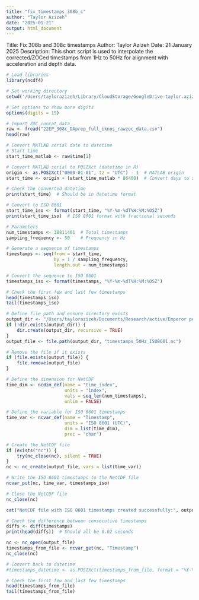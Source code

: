 ```yaml
---
title: "fix_timestamps_308b_c"
author: "Taylor Azizeh"
date: "2025-01-21"
output: html_document
---
```


Title: Fix 308b and 308c timestamps
Author: Taylor Azizeh
Date: 21 January 2025
Description: This short script is used to interpolate the corrected/ZOCed timestamps from 1Hz to 50Hz for alignment with acceleration and depth data.

``` r
# Load libraries
library(ncdf4)
```

```r
# Set working directory
setwd('/Users/taylorazizeh/Library/CloudStorage/GoogleDrive-taylor.azizeh@sjsu.edu/.shortcut-targets-by-id/1qVmvBCQU8aplOO73CUX_mqRay94h7cgI/Penguin_Shared/Data/Crozier/2022/Processed files/1Hz/Dive data/time_pressure_corrected_ZOC')

# Set options to show more digits
options(digits = 15)

# Import ZOC concat data
raw <- fread("22EP_308c_DAprep_full_iknos_rawzoc_data.csv")
head(raw)
```

``` r
# Convert MATLAB serial date to datetime 
# Start time
start_time_matlab <- raw$time[1]

# Convert MATLAB serial to POSIXct (datetime in R)
origin <- as.POSIXct("0000-01-01", tz = "UTC") - 1  # MATLAB origin
start_time <- origin + (start_time_matlab * 86400)  # Convert days to seconds

# Check the converted datetime
print(start_time)  # Should be in datetime format
```

```r
# Convert to ISO 8601
start_time_iso <- format(start_time, "%Y-%m-%dT%H:%M:%OSZ")
print(start_time_iso)  # ISO 8601 format with fractional seconds
```

```r
# Parameters
num_timestamps <- 38811401  # Total timestamps
sampling_frequency <- 50    # Frequency in Hz

# Generate a sequence of timestamps
timestamps <- seq(from = start_time, 
                  by = 1 / sampling_frequency, 
                  length.out = num_timestamps)

# Convert the sequence to ISO 8601
timestamps_iso <- format(timestamps, "%Y-%m-%dT%H:%M:%OSZ")

# Check the first few and last few timestamps
head(timestamps_iso)
tail(timestamps_iso)
```

``` r
# Define file path and ensure directory exists
output_dir <- "/Users/taylorazizeh/Documents/Research/active/Emperor penguins/data/cleaned/timestamps/fucked up"
if (!dir.exists(output_dir)) {
    dir.create(output_dir, recursive = TRUE)
}
output_file <- file.path(output_dir, "timestamps_50Hz_ISO8601.nc")

# Remove the file if it exists
if (file.exists(output_file)) {
    file.remove(output_file)
}

# Define the dimension for NetCDF
time_dim <- ncdim_def(name = "time_index", 
                      units = "index", 
                      vals = seq_len(num_timestamps), 
                      unlim = FALSE)

# Define the variable for ISO 8601 timestamps
time_var <- ncvar_def(name = "Timestamp", 
                      units = "ISO 8601 (UTC)", 
                      dim = list(time_dim), 
                      prec = "char")

# Create the NetCDF file
if (exists("nc")) {
    try(nc_close(nc), silent = TRUE)
}
nc <- nc_create(output_file, vars = list(time_var))

# Write the ISO 8601 timestamps to the NetCDF file
ncvar_put(nc, time_var, timestamps_iso)

# Close the NetCDF file
nc_close(nc)

cat("NetCDF file with ISO 8601 timestamps created successfully:", output_file)

# Check the difference between consecutive timestamps
diffs <- diff(timestamps)
print(head(diffs))  # Should all be 0.02 seconds
```

``` r
nc <- nc_open(output_file)
timestamps_from_file <- ncvar_get(nc, "Timestamp")
nc_close(nc)

# Convert back to datetime
#timestamps_datetime <- as.POSIXct(timestamps_from_file, format = "%Y-%m-%dT%H:%M:%OSZ", tz = "UTC")

# Check the first few and last few timestamps
head(timestamps_from_file)
tail(timestamps_from_file)
```


